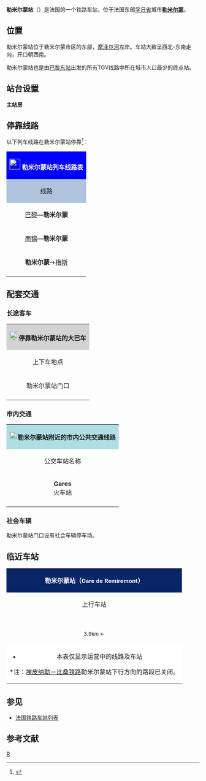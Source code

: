 {{Infobox station
|symbol_right=[[File:Sncf-logo.svg|32x32px]]
|name=勒米尔蒙站
|native_name=Gare de Remiremont
|native_name_lang=fr
|image=Gare de Remiremont.JPG
|caption=勒米尔蒙站的主站房
|borough={{FRA}}[[孚日省|孚日省]][[勒米尔蒙|勒米尔蒙]]
|address=Place des Martyrs de la Résistance,<br>88200 REMIREMONT
|coordinates={{coord|48|00|59|N|6|35|56|E|display=inline,title|scale:10000}}
|elevation=389
|architect=
|owned= [[File:_Sncf-logo.svg|32x32px]]
|structure=地面单侧式车站
|opened=1864年11月10日
|closed=
|status=使用中
|operator= [[File:_Sncf-logo.svg|32x32px]]
|lines=[[埃皮纳勒－比桑铁路|埃皮纳勒－比桑铁路]]
|platforms=2
|tracks=2
|type=客运车站
|services=[[TGV|TGV]]<br>[[法国大区列车|TER]]
|passengers=236,598人次
|pass_year=2016年<ref>{{Cite web|url=https://ressources.data.sncf.com/explore/dataset/frequentation-gares/table/?sort=voyageurs_2014&q=remiremont|title=Fréquentation en gares|accessdate=日期|author=SNCF|date=|language=fr|publisher=SNCF Open Data}}</ref>
|pass_rank=b级
|other_services_collapsible=yes
|other_services={{Infobox|child=yes
|label1={{link-fr|孚日省城际客运|Connex Vosges}}
|data1=<code>1a</code> <code>1b</code> <code>2</code> <code>3</code> <code>6</code> <code>10</code>
|label2=勒米尔蒙<br>城市公共交通
|data2=A线
|label3=
|data3=
|label4=
|data4=
|label5=
|data5=
|label6=
|data6=
|label7=
|data7=
|label8=
|data8=
|label9=
|data9=
|label10=
|data10=
|label11=
|data11=
}}
}}
'''勒米尔蒙站'''（{{lang-fr|Gare de Remiremont}}）是法国的一个铁路车站，位于法国东部[[孚日省|孚日省]]城市'''[[勒米尔蒙|勒米尔蒙]]'''。

==位置==

勒米尔蒙站位于勒米尔蒙市区的东部，[[摩泽尔河|摩泽尔河]]左岸。车站大致呈西北-东南走向，开口朝西南。

勒米尔蒙站也是由[[巴黎东站|巴黎东站]]出发的所有TGV线路中所在城市人口最少的终点站。

==站台设置==

{{RailStStart|东北}}
{{RailStPlatform|岛| |||}}
{{RailStLine|B||始发||| ||}}
{{RailStLine|A||始发}}
{{RailStPlatform|侧d||1T||}}
'''主站房'''
{{RailStEnd|西南}}

== 停靠线路 ==

{{动态列表|最后更新时间：2016年12月26日。本章节内容仅供参考，不排除因施工或罢工而引发的临时性变更。欢迎修正和补充}}

以下列车线路在勒米尔蒙站停靠<ref>{{Cite web|url=https://www.gares-sncf.com/fr/gare/frrnt/remiremont|title=Votre gare : Remiremont|accessdate=2016-12-26|author=SNCF|date=|language=法语|publisher=SNCF|archive-url=https://web.archive.org/web/20160926100248/http://www.gares-sncf.com/fr/gare/frrnt/remiremont|archive-date=2016-09-26|dead-url=yes}}</ref>：

{| class="wikitable mw-collapsible" 
|colspan="5" style="background:#0000FF" align="center" |[[File:_Sncf-logo.svg|28x28px]] <span style="color:#FFFFFF">'''勒米尔蒙站列车线路表'''</span>
|-
!style="background:#B0C4DE"| 线路
!style="background:#B0C4DE"|车种
!style="background:#B0C4DE"|上一站
!style="background:#B0C4DE"|下一站
!style="background:#B0C4DE"|大致运行频率{{noteTag|name=noteA}}
|-
|[[巴黎东站|巴黎]]—'''勒米尔蒙'''
| rowspan="1" align="center" |'''[[TGV|TGV]]'''
|[[埃皮纳勒站|埃皮纳勒]]
|（终点）
|每天2趟左右
|-
|[[南锡城站|南锡]]—'''勒米尔蒙'''
| rowspan="2" align="center"|'''[[法国大区列车|TER]]'''
|[[圣纳波尔站|圣纳波尔]]
|（终点）
|每天7~15趟
|-
|'''勒米尔蒙'''→[[梅斯城站|梅斯]]
|（起点）
|[[圣纳波尔站|圣纳波尔]]
|每天1班（单向）{{noteTag|name=noteB}}
|-
|colspan="5" style="background:#FFFFFF"|{{noteFoot|1=
{{noteTag|name=noteA|1=在本栏中，往返1次为"1趟"；除特别标明外，其数据仅工作日有效，周末及节假日列车数量可能会减少或停运}}
{{noteTag|name=noteB|1=仅周一至五运行，节假日除外}}
}}
|}

==配套交通==
===长途客车===

{| class="wikitable mw-collapsible" 
|colspan="3" align="center" style="background:#D3D3D3" |[[File:BSicon_BUS.svg|24x24px]]'''停靠勒米尔蒙站的大巴车'''
|-
!align="center" |上下车地点
!align="center" |运营单位
!align="center" |主要目的地{{noteTag|name=noteA}}
|-
| rowspan="2" align="center" |勒米尔蒙站门口
|align="center" |{{link-fr|孚日省城际客运|Connex Vosges}}<br>Livo
|
<code>1a</code> [[雅尔默尼|雅尔默尼]]{{.w}}[[埃皮纳勒|埃皮纳勒]]<br>
<code>1b</code> [[勒桑迪卡|勒桑迪卡]]{{.w}}[[热拉尔梅|热拉尔梅]]{{.w}}[[穆恩斯特|穆恩斯特]]<br>
<code>2</code> [[弗库|弗库]]{{.w}}[[摩泽尔河畔弗雷塞|摩泽尔河畔弗雷塞]]{{.w}}[[比桑|比桑]]{{.w}}[[唐恩|唐恩]]{{noteTag|name=noteC}}<br>
<code>3</code> [[埃皮纳勒|埃皮纳勒]]{{.w}}[[瓦尼耶|瓦尼耶]]{{.w}}[[拉布雷斯|拉布雷斯]]{{noteTag|name=noteC}}<br>
<code>6</code> [[埃皮纳勒|埃皮纳勒]]{{.w}}[[普隆比埃莱班|普隆比埃莱班]]{{.w}}[[阿若谷|阿若谷]]{{noteTag|name=noteD}}<br>
<code>10</code> [[勒桑迪卡|勒桑迪卡]]{{.w}}[[莫斯洛特河畔索尔克叙尔|莫斯洛特河畔索尔克叙尔]]{{.w}}[[热拉尔梅|热拉尔梅]]{{noteTag|name=noteC}}
|-
|align="center" |[[SNCF|SNCF]]<br>Car TER{{noteTag|name=noteB}}
|
* 08线：[[摩泽尔河畔吕普|摩泽尔河畔吕普]]{{.w}}[[弗尔德吕普|弗尔德吕普]]{{.w}}[[莱蒂洛|莱蒂洛]]{{.w}}[[摩泽尔河畔弗雷塞|摩泽尔河畔弗雷塞]]{{.w}}[[比桑|比桑]]
* 09线：[[圣阿默|圣阿默]]{{.w}}[[莫斯洛特河畔索尔克叙尔|莫斯洛特河畔索尔克叙尔]]{{.w}}[[科尔尼蒙|科尔尼蒙]]{{.w}}[[拉布雷斯|拉布雷斯]]
* ''当前往埃皮纳勒方向的铁路线施工或罢工时，SNCF可能也会提供途径该线路沿途站点的大巴车''
|-
|colspan="3" style="background:#FFFFFF"|{{noteFoot|1=
{{noteTag|name=noteA|1=本栏不包括可以联程中转前往的目的地}}
{{noteTag|name=noteB|1=其车票可与SNCF的同线路车票通用}}
{{noteTag|name=noteC|1=仅周一至五开行}}
{{noteTag|name=noteD|1=周日及节假日停运}}
}}
|}

===市内交通===

{| class="wikitable mw-collapsible" 
|colspan="3" align="center" style="background:#AFDFE4"|[[File:Bus-logo.svg|21x21px]]'''勒米尔蒙站附近的市内公共交通线路'''
|-
!align="center" |公交车站名称
!align="center" |位置
!align="center" |停靠线路{{noteTag|name=noteA}}<ref>{{Cite web|url=http://www.remiremont.fr/mairie/transport.php|title=Service urbain de transport en commun|accessdate=2016-12-26|author=Mairie-Remiremont|date=|language=法语|publisher=Remiremont|archive-url=https://web.archive.org/web/20170125193744/http://www.remiremont.fr/mairie/transport.php|archive-date=2017-01-25|dead-url=yes}}</ref>
|-
|'''Gares'''<br>火车站
|勒米尔蒙站正前方
|A线（仅周二和五运行）：皇松 ↔ 比桑
|-
|colspan="3" style="background:#FFFFFF"|{{noteFoot|1=
{{noteTag|name=noteA|1=中文名称非官方正式翻译，仅供参考}}
}}
|}

===社会车辆===

勒米尔蒙站门口设有社会车辆停车场。

==临近车站==

{|class="wikitable mw-collapsible" style="margin: 0 auto; width:42em;"
|colspan="3"  style="background:#082567" align="center"|<span style="color:#FFFFFF">'''勒米尔蒙站（<span style="font-size:11pt;">Gare de Remiremont</span>）'''</span>
|-
!上行车站
!线路
!下行车站
|-
|align="center" |{{link-fr|圣纳波尔站|Gare de Saint-Nabord}}<br><span style="font-size:small">3.9km ←</span>
|align="center" |'''[[埃皮纳勒－比桑铁路|埃皮纳勒－比桑铁路]]'''
|align="center" |（终点）<nowiki>*</nowiki>
|-
|colspan="3" style="background:#FFFFFF"|
*本表仅显示运营中的线路及车站
<nowiki>*</nowiki>注：[[埃皮纳勒－比桑铁路|埃皮纳勒－比桑铁路]]勒米尔蒙站下行方向的路段已关闭。
|}

==参见==
* [[法国铁路车站列表|法国铁路车站列表]]

== 参考文献 ==
{{Reflist}}

[[Category:孚日省铁路车站|R]]
